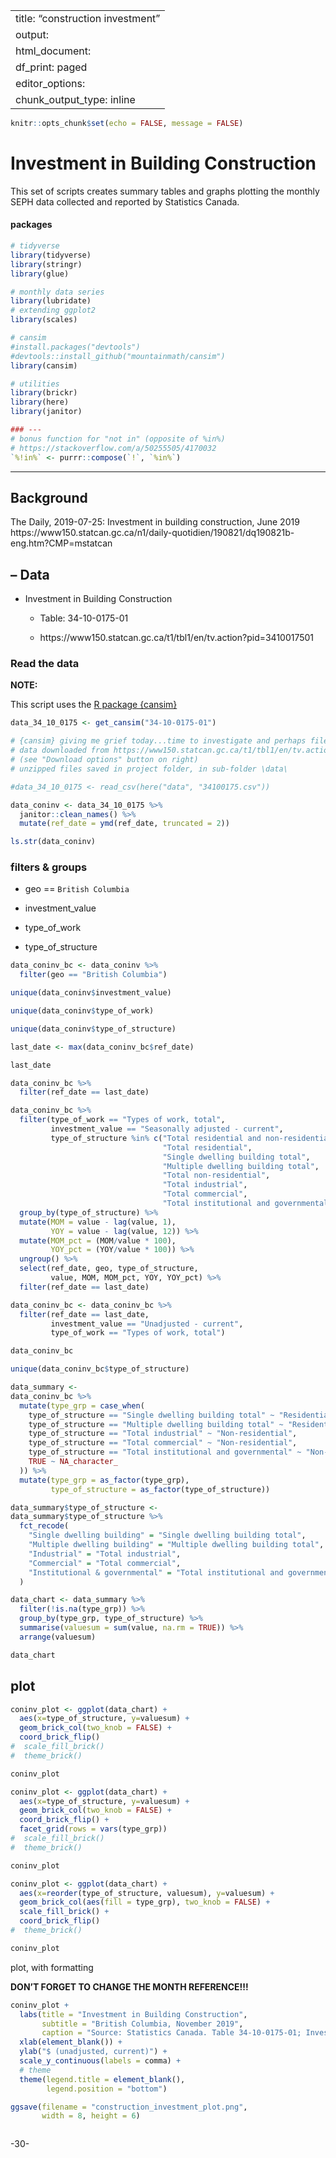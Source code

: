 <!--
Copyright 2018 Province of British Columbia

Licensed under the Apache License, Version 2.0 (the "License");
you may not use this file except in compliance with the License.
You may obtain a copy of the License at

http://www.apache.org/licenses/LICENSE-2.0

Unless required by applicable law or agreed to in writing, software distributed under the License is distributed on an "AS IS" BASIS,
WITHOUT WARRANTIES OR CONDITIONS OF ANY KIND, either express or implied.
See the License for the specific language governing permissions and limitations under the License.
-->

---
title: "construction investment"
output:
  html_document:
    df_print: paged
editor_options:
  chunk_output_type: inline
---

```r

knitr::opts_chunk$set(echo = FALSE, message = FALSE)

```

# Investment in Building Construction


This set of scripts creates summary tables and graphs plotting the monthly SEPH data collected and reported by Statistics Canada.

#### packages

```r

# tidyverse
library(tidyverse)
library(stringr)
library(glue)

# monthly data series
library(lubridate)
# extending ggplot2
library(scales)

# cansim
#install.packages("devtools")
#devtools::install_github("mountainmath/cansim")
library(cansim)

# utilities
library(brickr)
library(here)
library(janitor)

### ---
# bonus function for "not in" (opposite of %in%)
# https://stackoverflow.com/a/50255505/4170032
`%!in%` <- purrr::compose(`!`, `%in%`)

```

---

## Background


The Daily, 2019-07-25: Investment in building construction, June 2019
https://www150.statcan.gc.ca/n1/daily-quotidien/190821/dq190821b-eng.htm?CMP=mstatcan



## -- Data

* Investment in Building Construction

  - Table: 34-10-0175-01
  
  - https://www150.statcan.gc.ca/t1/tbl1/en/tv.action?pid=3410017501


### Read the data


**NOTE:**

This script uses the [R package {cansim}](https://github.com/mountainMath/cansim)


```r

data_34_10_0175 <- get_cansim("34-10-0175-01")

# {cansim} giving me grief today...time to investigate and perhaps file an issue
# data downloaded from https://www150.statcan.gc.ca/t1/tbl1/en/tv.action?pid=3410017501 
# (see "Download options" button on right)
# unzipped files saved in project folder, in sub-folder \data\

#data_34_10_0175 <- read_csv(here("data", "34100175.csv"))

data_coninv <- data_34_10_0175 %>%
  janitor::clean_names() %>%
  mutate(ref_date = ymd(ref_date, truncated = 2))

ls.str(data_coninv)


```


### filters & groups

* geo == `British Columbia`

* investment_value

* type_of_work

* type_of_structure

```r

data_coninv_bc <- data_coninv %>%
  filter(geo == "British Columbia")

unique(data_coninv$investment_value)

unique(data_coninv$type_of_work)

unique(data_coninv$type_of_structure)

last_date <- max(data_coninv_bc$ref_date)

last_date

```


```r

data_coninv_bc %>% 
  filter(ref_date == last_date)

```



```r

data_coninv_bc %>%
  filter(type_of_work == "Types of work, total",
         investment_value == "Seasonally adjusted - current",
         type_of_structure %in% c("Total residential and non-residential",
                                  "Total residential",
                                  "Single dwelling building total",
                                  "Multiple dwelling building total",
                                  "Total non-residential",
                                  "Total industrial",
                                  "Total commercial",
                                  "Total institutional and governmental")) %>% 
  group_by(type_of_structure) %>% 
  mutate(MOM = value - lag(value, 1),
         YOY = value - lag(value, 12)) %>% 
  mutate(MOM_pct = (MOM/value * 100),
         YOY_pct = (YOY/value * 100)) %>% 
  ungroup() %>% 
  select(ref_date, geo, type_of_structure,
         value, MOM, MOM_pct, YOY, YOY_pct) %>% 
  filter(ref_date == last_date)

```




```r


data_coninv_bc <- data_coninv_bc %>%
  filter(ref_date == last_date,
         investment_value == "Unadjusted - current",
         type_of_work == "Types of work, total")

data_coninv_bc

unique(data_coninv_bc$type_of_structure)

data_summary <-
data_coninv_bc %>%
  mutate(type_grp = case_when(
    type_of_structure == "Single dwelling building total" ~ "Residential",
    type_of_structure == "Multiple dwelling building total" ~ "Residential",
    type_of_structure == "Total industrial" ~ "Non-residential",
    type_of_structure == "Total commercial" ~ "Non-residential",
    type_of_structure == "Total institutional and governmental" ~ "Non-residential",
    TRUE ~ NA_character_
  )) %>%
  mutate(type_grp = as_factor(type_grp),
         type_of_structure = as_factor(type_of_structure))

data_summary$type_of_structure <-
data_summary$type_of_structure %>%
  fct_recode(
    "Single dwelling building" = "Single dwelling building total",
    "Multiple dwelling building" = "Multiple dwelling building total",
    "Industrial" = "Total industrial",
    "Commercial" = "Total commercial",
    "Institutional & governmental" = "Total institutional and governmental"
  )

data_chart <- data_summary %>%
  filter(!is.na(type_grp)) %>%
  group_by(type_grp, type_of_structure) %>%
  summarise(valuesum = sum(value, na.rm = TRUE)) %>%
  arrange(valuesum)

data_chart

```

## plot

```r

coninv_plot <- ggplot(data_chart) +
  aes(x=type_of_structure, y=valuesum) + 
  geom_brick_col(two_knob = FALSE) +
  coord_brick_flip() 
#  scale_fill_brick() 
#  theme_brick()

coninv_plot

```

```r

coninv_plot <- ggplot(data_chart) +
  aes(x=type_of_structure, y=valuesum) + 
  geom_brick_col(two_knob = FALSE) +
  coord_brick_flip() +
  facet_grid(rows = vars(type_grp))
#  scale_fill_brick() 
#  theme_brick()

coninv_plot

```



```r

coninv_plot <- ggplot(data_chart) +
  aes(x=reorder(type_of_structure, valuesum), y=valuesum) + 
  geom_brick_col(aes(fill = type_grp), two_knob = FALSE) +
  scale_fill_brick() +
  coord_brick_flip() 
#  theme_brick()

coninv_plot

```

plot, with formatting

**DON'T FORGET TO CHANGE THE MONTH REFERENCE!!!**

```r

coninv_plot +
  labs(title = "Investment in Building Construction",
       subtitle = "British Columbia, November 2019",
       caption = "Source: Statistics Canada. Table 34-10-0175-01; Investment in Building Construction") +
  xlab(element_blank()) +
  ylab("$ (unadjusted, current)") +
  scale_y_continuous(labels = comma) +
  # theme
  theme(legend.title = element_blank(),
        legend.position = "bottom")

```




```r

ggsave(filename = "construction_investment_plot.png", 
       width = 8, height = 6)



```


-30-